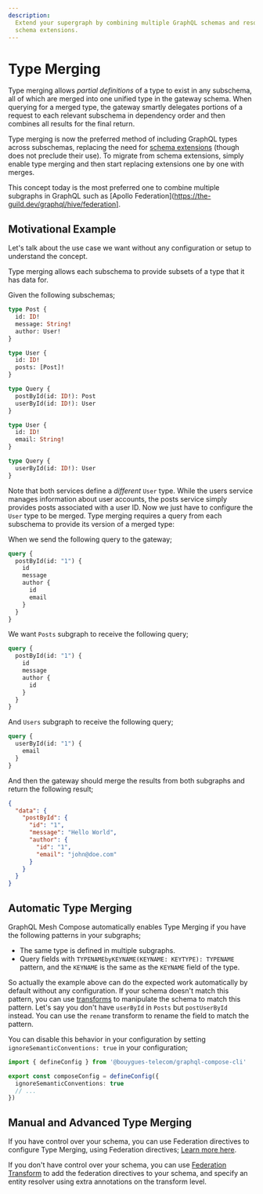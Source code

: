 ```yaml
---
description:
  Extend your supergraph by combining multiple GraphQL schemas and resolvers with GraphQL Mesh
  schema extensions.
---
```



# Type Merging

Type merging allows _partial definitions_ of a type to exist in any subschema, all of which are
merged into one unified type in the gateway schema. When querying for a merged type, the gateway
smartly delegates portions of a request to each relevant subschema in dependency order and then
combines all results for the final return.

Type merging is now the preferred method of including GraphQL types across subschemas, replacing the
need for [schema extensions](/v1/schema-extensions) (though does not preclude their use). To migrate
from schema extensions, simply enable type merging and then start replacing extensions one by one
with merges.

This concept today is the most preferred one to combine multiple subgraphs in GraphQL such as
[Apollo Federation](https://the-guild.dev/graphql/hive/federation].

## Motivational Example

Let's talk about the use case we want without any configuration or setup to understand the concept.

Type merging allows each subschema to provide subsets of a type that it has data for.

Given the following subschemas;

```graphql filename="posts.graphql"
type Post {
  id: ID!
  message: String!
  author: User!
}

type User {
  id: ID!
  posts: [Post]!
}

type Query {
  postById(id: ID!): Post
  userById(id: ID!): User
}
```

```graphql filename="users.graphql"
type User {
  id: ID!
  email: String!
}

type Query {
  userById(id: ID!): User
}
```

Note that both services define a _different_ `User` type. While the users service manages
information about user accounts, the posts service simply provides posts associated with a user ID.
Now we just have to configure the `User` type to be merged. Type merging requires a query from each
subschema to provide its version of a merged type:

When we send the following query to the gateway;

```graphql
query {
  postById(id: "1") {
    id
    message
    author {
      id
      email
    }
  }
}
```

We want `Posts` subgraph to receive the following query;

```graphql
query {
  postById(id: "1") {
    id
    message
    author {
      id
    }
  }
}
```

And `Users` subgraph to receive the following query;

```graphql
query {
  userById(id: "1") {
    email
  }
}
```

And then the gateway should merge the results from both subgraphs and return the following result;

```json
{
  "data": {
    "postById": {
      "id": "1",
      "message": "Hello World",
      "author": {
        "id": "1",
        "email": "john@doe.com"
      }
    }
  }
}
```

## Automatic Type Merging

GraphQL Mesh Compose automatically enables Type Merging if you have the following patterns in your
subgraphs;

- The same type is defined in multiple subgraphs.
- Query fields with `TYPENAMEbyKEYNAME(KEYNAME: KEYTYPE): TYPENAME` pattern, and the `KEYNAME` is
  the same as the `KEYNAME` field of the type.

So actually the example above can do the expected work automatically by default without any
configuration. If your schema doesn't match this pattern, you can use [transforms](/v1/transforms)
to manipulate the schema to match this pattern. Let's say you don't have `userById` in `Posts` but
`postUserById` instead. You can use the `rename` transform to rename the field to match the pattern.

You can disable this behavior in your configuration by setting `ignoreSemanticConventions: true` in
your configuration;

```ts filename="mesh.config.ts"
import { defineConfig } from '@bouygues-telecom/graphql-compose-cli'

export const composeConfig = defineConfig({
  ignoreSemanticConventions: true
  // ...
})
```

## Manual and Advanced Type Merging

If you have control over your schema, you can use Federation directives to configure Type Merging,
using Federation directives;
[Learn more here](https://www.apollographql.com/docs/federation/federated-types/federated-directives).

If you don't have control over your schema, you can use
[Federation Transform](/v1/transforms/federation) to add the federation directives to your schema,
and specify an entity resolver using extra annotations on the transform level.
